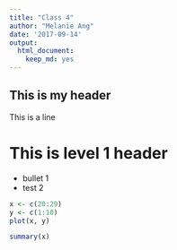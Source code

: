 ```yaml
---
title: "Class 4"
author: "Melanie Ang"
date: '2017-09-14'
output: 
  html_document: 
    keep_md: yes
---
```


## This is my header

This is a line

# This is level 1 header
- bullet 1
- test 2

```r
x <- c(20:29)
y <- c(1:10)
plot(x, y)
```



```r
summary(x)
```

